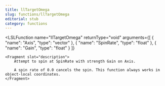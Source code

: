 ```yaml
---
title: llTargetOmega
slug: functions/llTargetOmega
editorial: stub
category: functions
---
```


<LSLFunction
	name="llTargetOmega"
	returnType="void"
	arguments={[
	{
		"name": "Axis",
		"type": "vector"
	},
	{
		"name": "SpinRate",
		"type": "float"
	},
	{
		"name": "Gain",
		"type": "float"
	}
]}
>
	<Fragment slot="description">
		Attempt to spin at SpinRate with strength Gain on Axis.
		
		A spin rate of 0.0 cancels the spin. This function always works in object-local coordinates.
	</Fragment>
</LSLFunction>
